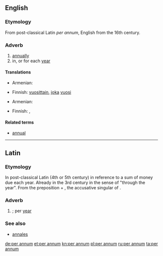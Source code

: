 ==English==

===Etymology===
From post-classical Latin ''per annum'', English from the 16th century.

===Adverb===
{{en-adv|head=[[per]] [[annum]]|-}}

# [[annually]]
# in, or for each [[year]]

====Translations====
{{trans-top|annually}}
* Armenian: {{t-|hy|տարեկան|tr=tarekan}}
{{trans-mid}}
* Finnish: [[vuosittain]], [[joka]] [[vuosi]]
{{trans-bottom}}

{{trans-top|in, or for each year}}
* Armenian: {{t-|hy|տարեկան|tr=tarekan}}
{{trans-mid}}
* Finnish: {{t-|fi|vuosittain}}, {{t+|fi|vuosi|alt=vuodessa}}
{{trans-bottom}}

====Related terms====
* [[annual]]

----

==Latin==

===Etymology===
In post-classical Latin (4th or 5th century) in reference to a sum of money due each year.
Already in the 3rd century in the sense of "through the year". From the preposition {{term|per||lang=la|during}} + {{term|annum||lang=la}}, the accusative singular of {{term|annus||lang=la|year}}.

===Adverb===
{{head|la|adverb}}

# {{l|en|per annum}}; per [[year]]

===See also===
* [[annales]]

[[de:per annum]]
[[et:per annum]]
[[kn:per annum]]
[[pl:per annum]]
[[ru:per annum]]
[[ta:per annum]]